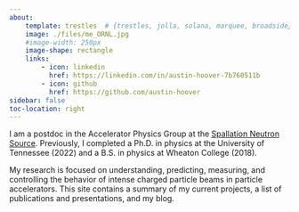 ```yaml
---
about:
    template: trestles  # {trestles, jolla, solana, marquee, broadside}
    image: ./files/me_ORNL.jpg
    #image-width: 250px
    image-shape: rectangle
    links:
        - icon: linkedin
          href: https://linkedin.com/in/austin-hoover-7b760511b    
        - icon: github
          href: https://github.com/austin-hoover  
sidebar: false
toc-location: right
---
```



I am a postdoc in the Accelerator Physics Group at the [Spallation Neutron Source]( https://neutrons.ornl.gov/sns). Previously, I completed a Ph.D. in physics at the University of Tennessee (2022) and a B.S. in physics at Wheaton College (2018).

My research is focused on understanding, predicting, measuring, and controlling the behavior of intense charged particle beams in particle accelerators. This site contains a summary of my current projects, a list of publications and presentations, and my blog.